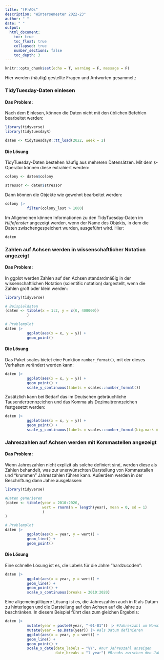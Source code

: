 ```yaml
---
title: "(F)AQs"
description: "Wintersemester 2022-23"
author: " "
date: " "
output:
  html_document:
    toc: true
    toc_float: true
    collapsed: true
    number_sections: false
    toc_depth: 3
---
```


```r
knitr::opts_chunk$set(echo = T, warning = F, message = F)
```

Hier werden (häufig) gestellte Fragen und Antworten gesammelt:

### TidyTuesday-Daten einlesen

#### Das Problem:
Nach dem Einlesen, können die Daten nicht mit den üblichen Befehlen bearbeitet werden:

```r
library(tidyverse) 
library(tidytuesdayR)

daten <- tidytuesdayR::tt_load(2022, week = 2)
```

#### Die Lösung
TidyTuesday-Daten bestehen häufig aus mehreren Datensätzen. Mit dem `$`-Operator können diese extrahiert werden:

```r
colony <- daten$colony

stressor <- daten$stressor
```

Dann können die Objekte wie gewohnt bearbeitet werden:

```r
colony |> 
          filter(colony_lost > 1000)

```

Im Allgemeinen können Informationen zu den TidyTuesday-Daten im *Hilfefenster* angezeigt werden, wenn der Name des Objekts, in dem die Daten zwischengespeichert wurden, ausgeführt wird. Hier:

```r
daten
```

### Zahlen auf Achsen werden in wissenschaftlicher Notation angezeigt

#### Das Problem:
In ggplot werden Zahlen auf den Achsen standardmäßig in der wissenschaftlichen Notation (scientific notation) dargestellt, wenn die Zahlen groß oder klein werden:

```r
library(tidyverse)

# Beispieldaten
(daten <- tibble(x = 1:2, y = c(0, 400000))
          )

# Problemplot
daten |> 
          ggplot(aes(x = x, y = y)) +
          geom_point()

```


#### Die Lösung
Das Paket scales bietet eine Funktion `number_format()`, mit der dieses Verhalten verändert werden kann:

```r
daten |> 
          ggplot(aes(x = x, y = y)) +
          geom_point() +
          scale_y_continuous(labels = scales::number_format()) 
```

Zusätzlich kann bei Bedarf das im Deutschen gebräuchliche Tausendertrennzeichen und das Komma als Dezimaltrennzeichen festgesetzt werden:

```r
daten |> 
          ggplot(aes(x = x, y = y)) +
          geom_point() +
          scale_y_continuous(labels = scales::number_format(big.mark = ".", decimal.mark = ","))

```


### Jahreszahlen auf Achsen werden mit Kommastellen angezeigt

#### Das Problem:
Wenn Jahreszahlen nicht explizit als solche definiert sind, werden diese als Zahlen behandelt, was zur unerwünschten Darstellung von Kommastallen und "krummen" Jahreszahlen führen kann. Außerdem werden in der Beschriftung dann Jahre ausgelassen:

```r
library(tidyverse)

#Daten generieren
(daten <- tibble(year = 2010:2020, 
                 wert = rnorm(n = length(year), mean = 0, sd = 1)
                 )
)

# Problemplot
daten |>
          ggplot(aes(x = year, y = wert)) +
          geom_line() +
          geom_point()
```


#### Die Lösung
Eine schnelle Lösung ist es, die Labels für die Jahre "hardzucoden":

```r
daten |>
          ggplot(aes(x = year, y = wert)) +
          geom_line() +
          geom_point() +
          scale_x_continuous(breaks = 2010:2020)
```

Eine allgemeingültigere Lösung ist es, die Jahreszahlen auch in R als Datum zu hinterlegen und die Darstellung auf den Achsen auf die Jahre zu beschränken. In diesem Beispiel führt dies zum gleichen Ergebnis:

```r
daten |>
          mutate(year = paste0(year, "-01-01")) |> #Jahreszahl um Monat und Tag erweitern
          mutate(year = as.Date(year)) |> #als Datum definieren
          ggplot(aes(x = year, y = wert)) +
          geom_line() +
          geom_point() +
          scale_x_date(date_labels = "%Y", #nur Jahreszahl anzeigen
                       date_breaks = "1 year") #Breaks zwischen den Jahren definieren
```




